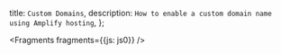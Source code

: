   title: `Custom Domains`,
  description: `How to enable a custom domain name using Amplify hosting`,
};


<Fragments fragments={{js: js0}} />